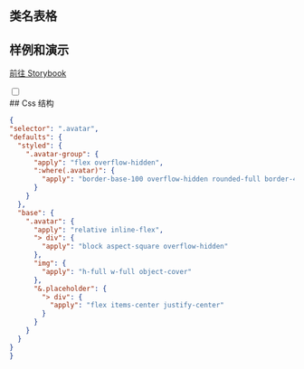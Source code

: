 
## 类名表格

<CssTable name="avatar" />

## 样例和演示

[前往 Storybook](https://story.ui.icebreaker.top/?path=/docs/data-display-avatar--docs)

<div className="collapse">
<input type="checkbox" /> 
<div class="collapse-title px-0">
## Css 结构
</div>
<div class="collapse-content"> 

```json
{
"selector": ".avatar",
"defaults": {
  "styled": {
    ".avatar-group": {
      "apply": "flex overflow-hidden",
      ":where(.avatar)": {
        "apply": "border-base-100 overflow-hidden rounded-full border-4"
      }
    }
  },
  "base": {
    ".avatar": {
      "apply": "relative inline-flex",
      "> div": {
        "apply": "block aspect-square overflow-hidden"
      },
      "img": {
        "apply": "h-full w-full object-cover"
      },
      "&.placeholder": {
        "> div": {
          "apply": "flex items-center justify-center"
        }
      }
    }
  }
}
}
```

</div>
</div>